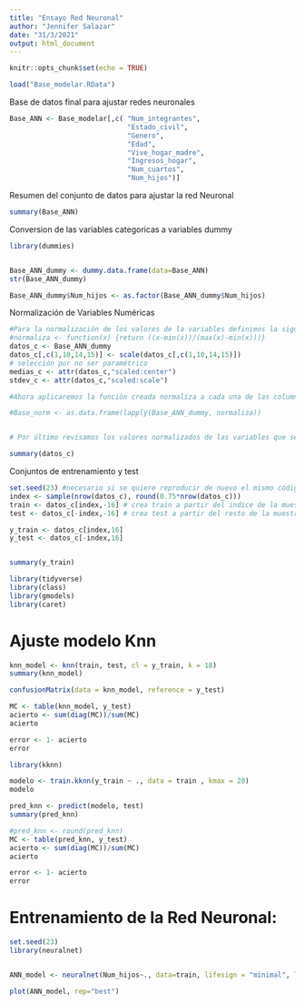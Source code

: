 ```yaml
---
title: "Ensayo Red Neuronal"
author: "Jennifer Salazar"
date: "31/3/2021"
output: html_document
---
```


```r
knitr::opts_chunk$set(echo = TRUE)
```

```r
load("Base_modelar.RData")
```

Base de datos final para ajustar redes neuronales

```r
Base_ANN <- Base_modelar[,c( "Num_integrantes",
                             "Estado_civil",
                             "Genero",
                             "Edad",
                             "Vive_hogar_madre",
                             "Ingresos_hogar",
                             "Num_cuartos", 
                             "Num_hijos")]
```

Resumen del conjunto de datos para ajustar la red Neuronal

```r
summary(Base_ANN)
```



Conversion de las variables categoricas a variables dummy

```r
library(dummies)


Base_ANN_dummy <- dummy.data.frame(data=Base_ANN)
str(Base_ANN_dummy)
```



```r
Base_ANN_dummy$Num_hijos <- as.factor(Base_ANN_dummy$Num_hijos)
```


Normalización de Variables Numéricas

```r
#Para la normalización de los valores de la variables definimos la siguiente función:
#normaliza <- function(x) {return ((x-min(x))/(max(x)-min(x)))}
datos_c <- Base_ANN_dummy
datos_c[,c(1,10,14,15)] <- scale(datos_c[,c(1,10,14,15)])
# selección por no ser paramétrico
medias_c <- attr(datos_c,"scaled:center")
stdev_c <- attr(datos_c,"scaled:scale")

#Ahora aplicaremos la función creada normaliza a cada una de las columna.

#Base_norm <- as.data.frame(lapply(Base_ANN_dummy, normaliza))


# Por último revisamos los valores normalizados de las variables que se encontrarán en todos los casos entre 0 y 1.

summary(datos_c)
```



Conjuntos de entrenamiento y test


```r
set.seed(23) #necesario si se quiere reproducir de nuevo el mismo código y obtener los mimsos resultados
index <- sample(nrow(datos_c), round(0.75*nrow(datos_c)))
train <- datos_c[index,-16] # crea train a partir del indice de la muestra
test <- datos_c[-index,-16] # crea test a partir del resto de la muestra

y_train <- datos_c[index,16]
y_test <- datos_c[-index,16]


summary(y_train)
```


```r
library(tidyverse)
library(class)
library(gmodels)
library(caret)
```


# Ajuste modelo Knn

```r
knn_model <- knn(train, test, cl = y_train, k = 18)
summary(knn_model)
```


```r
confusionMatrix(data = knn_model, reference = y_test)
```


```r
MC <- table(knn_model, y_test)
acierto <- sum(diag(MC))/sum(MC)
acierto

error <- 1- acierto
error

```


```r
library(kknn)
```


```r
modelo <- train.kknn(y_train ~ ., data = train , kmax = 20)
modelo
```


```r
pred_knn <- predict(modelo, test)
summary(pred_knn)
```



```r
#pred_knn <- round(pred_knn)
MC <- table(pred_knn, y_test)
acierto <- sum(diag(MC))/sum(MC)
acierto

error <- 1- acierto
error

```

# Entrenamiento de la Red Neuronal:


```r
set.seed(23)
library(neuralnet)


ANN_model <- neuralnet(Num_hijos~., data=train, lifesign = "minimal", linear.output = FALSE)

```


```r
plot(ANN_model, rep="best")
```











